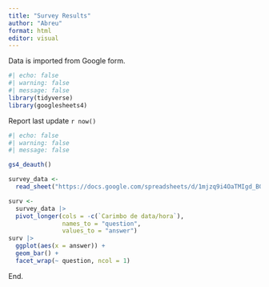 ```yaml
---
title: "Survey Results"
author: "Abreu"
format: html
editor: visual
---
```


Data is imported from Google form.

```r
#| echo: false
#| warning: false
#| message: false
library(tidyverse)
library(googlesheets4)

```

Report last update `r now()`

```r
#| echo: false
#| warning: false
#| message: false

gs4_deauth()

survey_data <- 
  read_sheet("https://docs.google.com/spreadsheets/d/1mjzq9i4OaTMIgd_BGRYai8aH0re7ES14wglZreOc0Po/edit?usp=sharing") 

surv <- 
  survey_data |> 
  pivot_longer(cols = -c(`Carimbo de data/hora`),
               names_to = "question",
               values_to = "answer")
surv |> 
  ggplot(aes(x = answer)) +
  geom_bar() +
  facet_wrap(~ question, ncol = 1) 


```

End.
